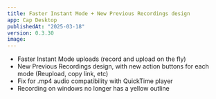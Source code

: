 ```yaml
---
title: Faster Instant Mode + New Previous Recordings design
app: Cap Desktop
publishedAt: "2025-03-18"
version: 0.3.30
image:
---
```


- Faster Instant Mode uploads (record and upload on the fly)
- New Previous Recordings design, with new action buttons for each mode (Reupload, copy link, etc)
- Fix for .mp4 audio compatibility with QuickTime player
- Recording on windows no longer has a yellow outline